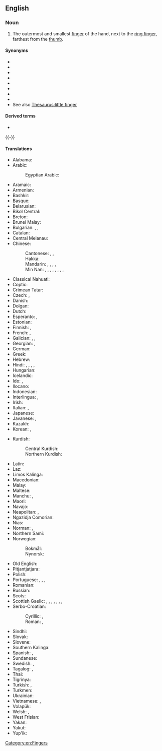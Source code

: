{{also|little-finger}}
==English==
{{picdic
|image=Paume de main.jpeg
|width=310
|labels=
{{picdiclabel|en|color=white|fontsize=18|posx=100|posy=179|link=palm}}
{{picdiclabel|en|color=white|fontsize=12|posx= 20|posy=200|link=wrist|align=left}}
{{picdiclabel|en|color=white|fontsize=12|posx= 90|posy= 70|link=thumb}}
{{picdiclabel|en|color=white|fontsize=12|posx=200|posy=125|link=index finger}}
{{picdiclabel|en|color=white|fontsize=12|posx=225|posy=160|link=middle finger}}
{{picdiclabel|en|color=white|fontsize=12|posx=220|posy=205|link=ring finger}}
{{picdiclabel|en|color=white|fontsize=18|posx=200|posy=245|link=little finger}}
{{picdiclabel|en|color=white|fontsize=18|posx=200|posy=265|link=pinky|altlink=(pinky)}}
|detail1=Click on labels in the image
|detail2=
{{picdicimg|en|image=Paume de main.jpeg|link=hand}}
}}

===Noun===
{{en-noun}}

# The outermost and smallest [[finger]] of the hand, next to the [[ring finger]], farthest from the [[thumb]].

====Synonyms====
* {{l|en|auricular}}
* {{l|en|digit V}}
* {{l|en|ear-finger}}
* {{l|en|fifth digit}}
* {{l|en|fourth finger}}
* {{l|en|mercurial finger}}
* {{l|en|pinkie}}
* {{l|en|pinkie finger}}
* See also [[Thesaurus:little finger]]

====Derived terms====
* {{l|en|wrap around one's little finger}}

{{-}}

====Translations====
{{trans-top|outermost and smallest finger of the hand}}
* Alabama: {{t|akz|ilbochòosi}}
* Arabic: {{t|ar|خِنْصِر|m}}
*: Egyptian Arabic: {{t|arz|خنصر|m|tr=ḵinṣar|sc=Arab}}
* Aramaic: {{t|arc|ܚܨܪܐ|m|tr=ḥeṣrāʾ|sc=Hebr}}
* Armenian: {{t+|hy|ճկույթ}}
* Bashkir: {{t|ba|сәтәкәй}}
* Basque: {{t|eu|atxiki}}
* Belarusian: {{t|be|мязі́нец|m}}
* Bikol Central: {{t+|bcl|gigis}}
* Breton: {{t+|br|biz-bihan|m}}
* Brunei Malay: {{t|kxd|jari kalingking}}
* Bulgarian: {{t+|bg|ку́тре|n}}, {{t|bg|ма́лък пръ́ст|m}}, {{t|bg|мале́шка|f}}
* Catalan: {{t+|ca|dit petit|m}}
* Central Melanau: {{t|mel|tujok ingeh}}
* Chinese:
*: Cantonese: {{t|yue|小指|tr=siu2 zi2}}, {{t|yue|手指尾|tr=sau2 zi2 mei5-1}}, {{t|yue|尾指|tr=mei5-1 zi2}}
*: Hakka: {{t|hak|手指尾|tr=sú-chṳ́-mî, sú-chí-mî}}
*: Mandarin: {{t+|cmn|小指|tr=xiǎozhǐ|sc=Hani}}, {{t+|cmn|小拇指|tr=xiǎomǔzhǐ}}, {{t|cmn|小拇哥|tr=xiǎomǔgē}} {{q|slang}}, {{t|cmn|小手指|tr=xiǎoshǒuzhǐ}} {{q|rare}}, {{t+|cmn|尾指|tr=wěizhǐ}}
*: Min Nan: {{t+|nan|尾指|tr=bóe-cháiⁿ, bé-cháiⁿ}}, {{t|nan|尾指仔|tr=bóe-cháiⁿ-á, bé-cháiⁿ-á}}, {{t|nan|尾指指|tr=bóe-chéng-cháiⁿ, bé-chéng-cháiⁿ}}, {{t|nan|尾指指仔|tr=bóe-chéng-cháiⁿ-á, bé-chéng-cháiⁿ-á}}, {{t|nan|煞尾指|tr=soah-bóe-cháiⁿ}}, {{t|nan|尾指頭仔}}, {{t|nan|尾指头仔|tr=bóe-chéng-thâu-á}}, {{t|nan|尾抅仔|tr=bé-niuh--á}}, {{t|nan|不吉|tr=put-kiat}}
* Classical Nahuatl: {{t|nci|mahpiltōntli}}
* Coptic: {{t|cop|ⲥⲁⲗⲟⲩⲡⲓⲛ|m}}
* Crimean Tatar: {{t|crh|kiçik parmaq}}
* Czech: {{t+|cs|malík|m}}, {{t+|cs|malíček|m}}
* Danish: {{t+|da|lillefinger}}
* Dolgan: {{t|dlg|ылгын чөмүйэ|tr=ılgın çömüye}}
* Dutch: {{t+|nl|pink|m}}
* Esperanto: {{t|eo|malgranda fingro}}, {{t+|eo|etfingro}}
* Estonian: {{t|et|väike sõrm}}
* Finnish: {{t+|fi|pikkusormi}}, {{t+|fi|pikkurilli}}
* French: {{t+|fr|petit doigt|m}}, {{t+|fr|auriculaire|m}}
* Galician: {{t+|gl|maimiño|m}}, {{t|gl|molecrín|m}}, {{t|gl|velleco|m}}
* Georgian: {{t|ka|ნეკი}}, {{t|ka|ნეკა თითი|sc=Geor}}
* German: {{t+|de|kleiner Finger|m}}
* Greek: {{t+|el|μικρός|m}}
* Hebrew: {{t+|he|זרת|f|tr=zéret|sc=Hebr}}
* Hindi: {{t|hi|कानी उँगली|f}}, {{t+|hi|कानी|f}}, {{t+|hi|छिगुनी|f}}, {{t+|hi|कनिष्ठिका|f}}, {{t+|hi|कनिष्ठा|f}}
* Hungarian: {{t+|hu|kisujj}}
* Icelandic: {{t+|is|litlifingur|m}}
* Ido: {{t+|io|mikrafingro}}, {{t+|io|orelofingro}}
* Ilocano: {{t|ilo|kikit}}
* Indonesian: {{t+|id|jari kelingking}}
* Interlingua: {{t|ia|digito auricular}}, {{t|ia|auricular}}
* Irish: {{t|ga|méar bheag|f}}
* Italian: {{t+|it|mignolo|m}}, {{t|it|dito mignolo|m}}
* Japanese: {{t+|ja|小指|tr=こゆび, koyubi|sc=Jpan}}
* Javanese: {{t+|jv|jenthik}}, {{t+|jv|klingking}}
* Kazakh: {{t|kk|шынашақ}}
* Korean: {{t+|ko|새끼손가락}}, {{t+|ko|소지(小指)}}
{{trans-mid}}
* Kurdish:
*: Central Kurdish: {{t|ckb|تووتە}}
*: Northern Kurdish: {{t|kmr|qilîçk|f}}
* Latin: {{t|la|digitulus|m}}
* Laz: {{t|lzz|წულუ კითი}}
* Limos Kalinga: {{t|kmk|pasengsengket}}
* Macedonian: {{t|mk|мал пр́ст|m}}
* Malay: {{t+|ms|jari kelengkeng}}
* Maltese: {{t|mt|saba’ żgħir|m}}
* Manchu: {{t|mnc|ᡶᡳᠶᠠᠩᡤᡡ ᠰᡳᠮᡥᡠᠨ}}, {{t|mnc|ᡶᡳᠶᠠᠩᡤᡡ}}
* Maori: {{t|mi|kōiti}}
* Navajo: {{t|nv|áláyáázh}}
* Neapolitan: {{t|nap|mignulìllo|m}}, {{t|nap|dito piccerillo|m}}
* Ngazidja Comorian: {{t|zdj|shaya sha ntsa|c7|c8}}
* Nias: {{t+|nia|turu siakhi}}
* Norman: {{t|nrf|p'tit dé|m}} {{qualifier|Jersey}}, {{t|nrf|p'tit quérouin|m}} {{qualifier|Guernsey}}
* Northern Sami: {{t|se|čelččen}}
* Norwegian:
*: Bokmål: {{t|nb|lillefinger|m}}
*: Nynorsk: {{t|nn|veslefinger|m}}
* Old English: {{t|ang|lȳtel finger|m}}
* Pitjantjatjara: {{t|pjt|maṟa ngaḻi}}
* Polish: {{t+|pl|mały palec|m-in}}
* Portuguese: {{t+|pt|dedo mínimo|m}}, {{t+|pt|mínimo|m}}, {{t+|pt|dedo auricular|m}}, {{qualifier|Brazil}} {{t+|pt|mindinho|m}}
* Romanian: {{t|ro|deget mic|n}}
* Russian: {{t+|ru|мизи́нец|m}}
* Scots: {{t|sco|pinkie}}
* Scottish Gaelic: {{t|gd|lùdag|f}}, {{t|gd|luad|m}}, {{t|gd|corra-mheur|f}}, {{t|gd|gilceag|f}}, {{t|gd|lùidean|m}}, {{t|gd|brideagaidh|f}}, {{t|gd|cuisteag|f}}, {{t|gd|lùdan|m}}
* Serbo-Croatian:
*: Cyrillic: {{t|sh|мали прст|m}}, {{t|sh|малић|m}}
*: Roman: {{t|sh|mali prst|m}}, {{t+|sh|malić|m}}
* Sindhi: {{t|sd|چِيچَ|f}}
* Slovak: {{t+|sk|malíček|m}}
* Slovene: {{t+|sl|mezinec|m}}
* Southern Kalinga: {{t|ksc|paiing}}
* Spanish: {{t|es|dedo meñique|m}}, {{t+|es|meñique|m}}
* Sundanese: {{t+|su|cingir}}
* Swedish: {{t+|sv|lillfinger}}, {{t+|sv|lilltå}}
* Tagalog: {{t|tl|kalingkingan}}, {{t|tl|hinliliit}}
* Thai: {{t+|th|นิ้วก้อย}}
* Tigrinya: {{t|ti|ሕንጥሊቶ}}
* Turkish: {{t+|tr|serçe parmak}}, {{t+|tr|küçük parmak}}
* Turkmen: {{t|tk|külembike}}
* Ukrainian: {{t|uk|мізи́нець|m}}
* Vietnamese: {{t+|vi|ngón út}}, {{t+|vi|ngón tay út}}
* Volapük: {{t+|vo|rikül}}
* Welsh: {{t|cy|bys bach|m}}, {{t|cy|clustfys|m}}
* West Frisian: {{t|fy|pink}}
* Yakan: {{t|yka|kingking}}
* Yakut: {{t|sah|ылгын-чыгыйа}}
* Yup'ik: {{t|esu|iqelquq}}
{{trans-bottom}}

[[Category:en:Fingers]]